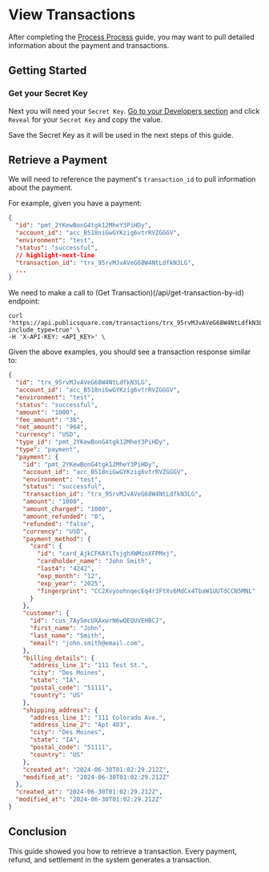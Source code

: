 

# View Transactions

After completing the [Process Process](/guides/merchants/process-payments) guide, you may want to pull detailed information about the payment and transactions.

## Getting Started

<GettingStartedSection />

### Get your Secret Key

Next you will need your `Secret Key`. [Go to your Developers section](https://portal.publicsquare.com/developers/api-keys) and click `Reveal` for your `Secret Key` and copy the value.

<Alert>Save the Secret Key as it will be used in the next steps of this guide.</Alert>


## Retrieve a Payment

We will need to reference the payment's `transaction_id` to pull information about the payment.

For example, given you have a payment:

```json showLineNumbers
{
  "id": "pmt_2YKewBonG4tgk12MheY3PiHDy",
  "account_id": "acc_B518niGwGYKzig6vtrRVZGGGV",
  "environment": "test",
  "status": "successful",
  // highlight-next-line
  "transaction_id": "trx_95rvMJvAVeG68W4NtLdfkN3LG",
  ...
}
```

We need to make a call to (Get Transaction)(/api/get-transaction-by-id) endpoint:

```shell showLineNumbers title="Get Transaction by ID"
curl 'https://api.publicsquare.com/transactions/trx_95rvMJvAVeG68W4NtLdfkN3LG?include_type=true' \
-H 'X-API-KEY: <API_KEY>' \
```

Given the above examples, you should see a transaction response similar to:

```json showLineNumbers
{
  "id": "trx_95rvMJvAVeG68W4NtLdfkN3LG",
  "account_id": "acc_B518niGwGYKzig6vtrRVZGGGV",
  "environment": "test",
  "status": "successful",
  "amount": "1000",
  "fee_amount": "36",
  "net_amount": "964",
  "currency": "USD",
  "type_id": "pmt_2YKewBonG4tgk12MheY3PiHDy",
  "type": "payment",
  "payment": {
    "id": "pmt_2YKewBonG4tgk12MheY3PiHDy",
    "account_id": "acc_B518niGwGYKzig6vtrRVZGGGV",
    "environment": "test",
    "status": "successful",
    "transaction_id": "trx_95rvMJvAVeG68W4NtLdfkN3LG",
    "amount": "1000",
    "amount_charged": "1000",
    "amount_refunded": "0",
    "refunded": "false",
    "currency": "USD",
    "payment_method": {
      "card": {
        "id": "card_AjkCFKAYiTsjghXWMzoXFPMxj",
        "cardholder_name": "John Smith",
        "last4": "4242",
        "exp_month": "12",
        "exp_year": "2025",
        "fingerprint": "CC2XvyoohnqecEq4r3FtXv6MdCx4TbaW1UUTdCCN5MNL"
      }
    },
    "customer": {
      "id": "cus_7Ay5mcUXAxwrN6wQEQUVEHBCJ",
      "first_name": "John",
      "last_name": "Smith",
      "email": "john.smith@email.com",
    },
    "billing_details": {
      "address_line_1": "111 Test St.",
      "city": "Des Moines",
      "state": "IA",
      "postal_code": "51111",
      "country": "US"
    },
    "shipping_address": {
      "address_line_1": "111 Colorado Ave.",
      "address_line_2": "Apt 403",
      "city": "Des Moines",
      "state": "IA",
      "postal_code": "51111",
      "country": "US"
    },
    "created_at": "2024-06-30T01:02:29.212Z",
    "modified_at": "2024-06-30T01:02:29.212Z"
  },
  "created_at": "2024-06-30T01:02:29.212Z",
  "modified_at": "2024-06-30T01:02:29.212Z"
}
```

## Conclusion

This guide showed you how to retrieve a transaction. Every payment, refund, and settlement in the system generates a transaction.
